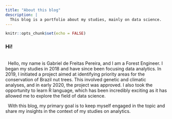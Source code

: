 ```yaml
---
title: "About this blog"
description: |
  This blog is a portfolio about my studies, mainly on data science.
---
```


```r
knitr::opts_chunk$set(echo = FALSE)
```

### Hi!
\   
\  
Hello, my name is Gabriel de Freitas Pereira, and I am a Forest Engineer. I began my studies in 2018 and have since been focusing data analytics. In 2019, I initiated a project aimed at identifying priority areas for the conservation of Brazil nut trees. This involved genetic and climatic analyses, and in early 2020, the project was approved. I also took the opportunity to learn R language, which has been incredibly exciting as it has allowed me to explore the field of data science.

\ 
With this blog, my primary goal is to keep myself engaged in the topic and share my insights in the context of my studies on analytics. 

 
